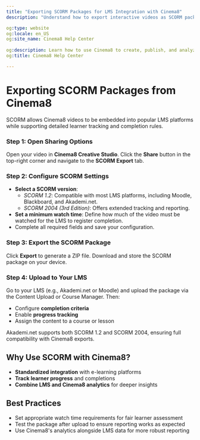 ---
title: "Exporting SCORM Packages for LMS Integration with Cinema8"
description: "Understand how to export interactive videos as SCORM packages compatible with LMS systems like Moodle, Blackboard or Canvas. Visit Cinema8."

og:type: website
og:locale: en_US
og:site_name: Cinema8 Help Center
 
og:description: Learn how to use Cinema8 to create, publish, and analyze interactive videos.
og:title: Cinema8 Help Center

---


# Exporting SCORM Packages from Cinema8

<Callout type="info">
SCORM allows Cinema8 videos to be embedded into popular LMS platforms while supporting detailed learner tracking and completion rules.
</Callout>

<Steps>

### Step 1: Open Sharing Options

Open your video in **Cinema8 Creative Studio**. Click the **Share** button in the top-right corner and navigate to the **SCORM Export** tab.

### Step 2: Configure SCORM Settings

- **Select a SCORM version**:
  - *SCORM 1.2*: Compatible with most LMS platforms, including Moodle, Blackboard, and Akademi.net.
  - *SCORM 2004 (3rd Edition)*: Offers extended tracking and reporting.
- **Set a minimum watch time**: Define how much of the video must be watched for the LMS to register completion.
- Complete all required fields and save your configuration.

### Step 3: Export the SCORM Package

Click **Export** to generate a ZIP file. Download and store the SCORM package on your device.

### Step 4: Upload to Your LMS

Go to your LMS (e.g., Akademi.net or Moodle) and upload the package via the Content Upload or Course Manager. Then:
- Configure **completion criteria**
- Enable **progress tracking**
- Assign the content to a course or lesson

</Steps>

<Callout type="important">
Akademi.net supports both SCORM 1.2 and SCORM 2004, ensuring full compatibility with Cinema8 exports.
</Callout>

## Why Use SCORM with Cinema8?

- **Standardized integration** with e-learning platforms
- **Track learner progress** and completions
- **Combine LMS and Cinema8 analytics** for deeper insights

## Best Practices

- Set appropriate watch time requirements for fair learner assessment
- Test the package after upload to ensure reporting works as expected
- Use Cinema8's analytics alongside LMS data for more robust reporting
